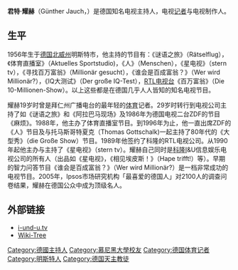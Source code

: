 {{Infobox person
| name                    = 君特·耀赫<br />Günther Jauch
| image                   = Günther Jauch HPI.jpg
| imagesize               =
| caption                 = Jauch in 2008
| birthname               = Günther Johannes Jauch
| birth_date               = {{Birth date and age|1956|07|13}}
| birth_place              = [[明斯特|明斯特]]
| death_date               =
| death_place              =
| occupation              = [[主持人|主持人]], [[新聞從業員|新聞從業員]], producer
| yearsactive             = 
| spouse                  = Dorothea "Thea" Jauch
| domesticpartner         =
| children                = 
| parents                 = Ernst Alfred Jauch (†1991)
| website                 = 
| awards                  =
}}
'''君特·耀赫'''（Günther  Jauch，{{bd|1956年|7月13日|catIdx=J}}）是德国知名电视主持人，电视[[记者|记者]]与电视制作人。

==生平==
1956年生于[[德国|德国]][[北威州|北威州]]明斯特市，他主持的节目有：《谜语之旅》（Rätselflug），《体育直播室》（Aktuelles Sportstudio)，《人》（Menschen），《星电视》（stern tv），《寻找百万富翁》（Millionär gesucht），《谁会是百成富翁？》（Wer wird Millionär?），《IQ大测试》（Der große IQ-Test），[[RTL电视台|RTL电视台]]《百万富翁》（Die 10-Millionen-Show）。以上这些都是在德国几乎人人皆知的知名电视节目。 

耀赫19岁时曾是拜仁州广播电台的最年轻的[[体育|体育]]记者。29岁时转行到电视公司主持了如《谜语之旅》和《阿拉巴马现场》及1986年为德国电视二台ZDF的节目《麻烦》。1988年，他主办了体育直播室节目。到1996年为止，他一直出席ZDF的《人》节目及与托马斯哥特夏克（Thomas Gottschalk)一起主持了80年代的《大型秀》（die Große Show）节目。1989年他签约了科隆的RTL电视公司。从1990年起他主办与主持了《星电视》（stern tv）。耀赫自己同时是[[科隆|科隆]]I&U信息娱乐电视公司的所有人（出品如《星电视》，《相见埃皮斯！》（Hape trifft!）等）。早期的智力问答节目《谁会是百成富翁？》（Wer wird Millionär?）是一档非常成功的电视节目。2005年，Ipsos市场研究机构「最喜爱的德国人」对2100人的调查问卷结果，耀赫在德国公众中成为顶级名人。

==外部链接==
*[https://web.archive.org/web/20051220014658/http://www.i-und-u.tv/ i-und-u.tv]
* [https://web.archive.org/web/20070311051136/http://www.wikitree.org/index.php?title=G%C3%BCnther_(Johannes)_Jauch_(born_1956)&tree=tab&action=purge Wiki-Tree]

{{Authority control}}
{{DEFAULTSORT:Jauch, Gunther}}
[[Category:德國主持人|Category:德國主持人]]
[[Category:慕尼黑大學校友|Category:慕尼黑大學校友]]
[[Category:德国体育记者|Category:德国体育记者]]
[[Category:明斯特人|Category:明斯特人]]
[[Category:德国天主教徒|Category:德国天主教徒]]